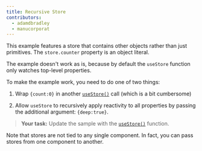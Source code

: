 ```yaml
---
title: Recursive Store
contributors:
  - adamdbradley
  - manucorporat
---
```


This example features a store that contains other objects rather than just primitives. The `store.counter` property is an object literal.

The example doesn't work as is, because by default the `useStore` function only watches top-level properties.

To make the example work, you need to do one of two things:

1. Wrap `{count:0}` in another [`useStore()`](/docs/(qwik)/components/state/index.mdx#usestore) call (which is a bit cumbersome)

1. Allow `useStore` to recursively apply reactivity to all properties by passing the additional argument: `{deep:true}`.

> **Your task:** Update the sample with the [`useStore()`](/docs/(qwik)/components/state/index.mdx#usestore) function.

Note that stores are not tied to any single component. In fact, you can pass stores from one component to another.
